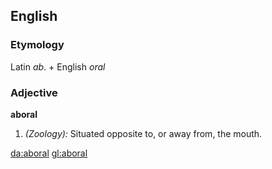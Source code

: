 ==English==

===Etymology===
Latin ''ab''. + English ''oral''
===Adjective===
'''aboral'''

#''(Zoology):'' Situated opposite to, or away from, the mouth.

[[da:aboral]]
[[gl:aboral]]